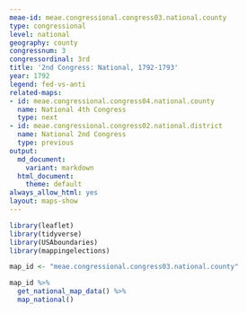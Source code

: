 ```yaml
---
meae-id: meae.congressional.congress03.national.county
type: congressional
level: national
geography: county
congressnum: 3
congressordinal: 3rd
title: '2nd Congress: National, 1792-1793'
year: 1792
legend: fed-vs-anti
related-maps:
- id: meae.congressional.congress04.national.county
  name: National 4th Congress
  type: next
- id: meae.congressional.congress02.national.district
  name: National 2nd Congress
  type: previous
output:
  md_document:
    variant: markdown
  html_document:
    theme: default
always_allow_html: yes
layout: maps-show
---
```


```r
library(leaflet)
library(tidyverse)
library(USAboundaries)
library(mappingelections)

map_id <- "meae.congressional.congress03.national.county"
```

<div class="map">

```r
map_id %>%
  get_national_map_data() %>% 
  map_national()
```

</div>

<div class="results-table">

</div>
